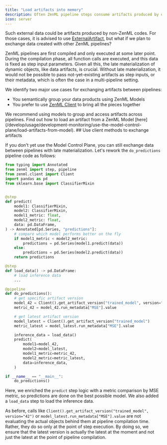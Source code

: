 ```yaml
---
title: "Load artifacts into memory"
description: Often ZenML pipeline steps consume artifacts produced by one another directly in the pipeline code, but there are scenarios where you need to pull external data into your steps.
icon: server
---
```


 Such external data could be artifacts produced by non-ZenML codes. For those cases, it is advised to use [ExternalArtifact](/develop/user-guide/guides/starter-guide/manage-artifacts#consuming-external-artifacts-within-a-pipeline), but what if we plan to exchange data created with other ZenML pipelines?

ZenML pipelines are first compiled and only executed at some later point. During the compilation phase, all function calls are executed, and this data is fixed as step input parameters. Given all this, the late materialization of dynamic objects, like data artifacts, is crucial. Without late materialization, it would not be possible to pass not-yet-existing artifacts as step inputs, or their metadata, which is often the case in a multi-pipeline setting.

We identify two major use cases for exchanging artifacts between pipelines:

* You semantically group your data products using ZenML Models
* You prefer to use [ZenML Client](/develop/sdk/python-client#client-methods) to bring all the pieces together

<Note>
We recommend using models to group and access artifacts across pipelines. Find out how to load an artifact from a ZenML Model [here](/develop/usage/development-monitoring/use-the-model-control-plane/load-artifacts-from-model).
</Note>
## Use client methods to exchange artifacts

If you don't yet use the Model Control Plane, you can still exchange data between pipelines with late materialization. Let's rework the `do_predictions` pipeline code as follows:

```py
from typing import Annotated
from zenml import step, pipeline
from zenml.client import Client
import pandas as pd
from sklearn.base import ClassifierMixin


@step
def predict(
    model1: ClassifierMixin,
    model2: ClassifierMixin,
    model1_metric: float,
    model2_metric: float,
    data: pd.DataFrame,
) -> Annotated[pd.Series, "predictions"]:
    # compare which model performs better on the fly
    if model1_metric < model2_metric:
        predictions = pd.Series(model1.predict(data))
    else:
        predictions = pd.Series(model2.predict(data))
    return predictions

@step
def load_data() -> pd.DataFrame:
    # load inference data
    ...

@pipeline
def do_predictions():
    # get specific artifact version
    model_42 = Client().get_artifact_version("trained_model", version="42")
    metric_42 = model_42.run_metadata["MSE"].value

    # get latest artifact version
    model_latest = Client().get_artifact_version("trained_model")
    metric_latest = model_latest.run_metadata["MSE"].value

    inference_data = load_data()
    predict(
        model1=model_42,
        model2=model_latest,
        model1_metric=metric_42,
        model2_metric=metric_latest,
        data=inference_data,
    )

if __name__ == "__main__":
    do_predictions()
```

Here, we enriched the `predict` step logic with a metric comparison by MSE metric, so predictions are done on the best possible model. We also added a `load_data` step to load the inference data.

As before, calls like `Client().get_artifact_version("trained_model", version="42")` or `model_latest.run_metadata["MSE"].value` are not evaluating the actual objects behind them at pipeline compilation time. Rather, they do so only at the point of step execution. By doing so, we ensure that the latest version is actually the latest at the moment and not just the latest at the point of pipeline compilation.

